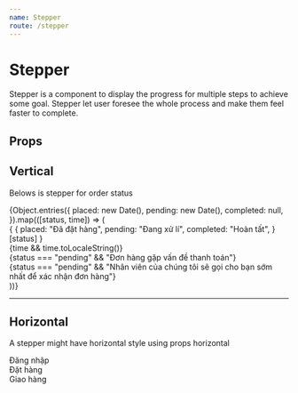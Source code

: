 ```yaml
---
name: Stepper
route: /stepper
---
```



# Stepper

Stepper is a component to display the progress for multiple steps to achieve some goal. Stepper let user foresee the whole process and make them feel faster to complete.

## Props

<Props of={Stepper} />

## Vertical

Belows is stepper for order status

<Playground>
  <Stepper current={1}>
    {Object.entries({
      placed: new Date(),
      pending: new Date(),
      completed: null,
    }).map(([status, time]) => (
      <div className="mb-6" key={status}>
        <div className="text-base">
          {
            {
              placed: "Đã đặt hàng",
              pending: "Đang xử lí",
              completed: "Hoàn tất",
            }[status]
          }
        </div>
        <div className="text-sm text-gray-8">
          {time && time.toLocaleString()}
          <div>{status === "pending" && "Đơn hàng gặp vấn đề thanh toán"}</div>
          <div>
            {status === "pending" &&
              "Nhân viên của chúng tôi sẽ gọi cho bạn sớm nhất để xác nhận đơn hàng"}
          </div>
        </div>
      </div>
    ))}
  </Stepper>
</Playground>

---

## Horizontal

A stepper might have horizontal style using props horizontal

<Playground>
  <Stepper horizontal current={1}>
    <div>Đăng nhập</div>
    <div>Đặt hàng</div>
    <div>Giao hàng</div>
  </Stepper>
</Playground>
